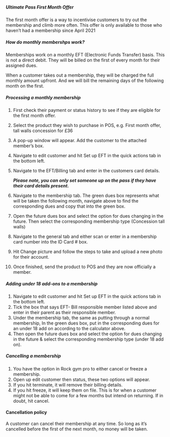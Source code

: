 ##### Ultimate Pass First Month Offer

The first month offer is a way to incentivise customers to try out the membership and climb more often. This offer is only available to those who haven’t had a membership since April 2021

##### How do monthly membershps work?

Memberships work on a monthly EFT (Electronic Funds Transfer) basis. This is not a direct debit. They will be billed on the first of every month for their assigned dues.

When a customer takes out a membership, they will be charged the full monthly amount upfront. And we will bill the remaining days of the following month on the first.

##### Processing a monthly membership

1. First check their payment or status history to see if they are eligible for the first month offer.
2. Select the product they wish to purchase in POS, e.g. First month offer, tall walls concession for £36
3. A pop-up window will appear. Add the customer to the attached member’s box.
4. Navigate to edit customer and hit Set up EFT in the quick actions tab in the bottom left.
5. Navigate to the EFT/Billing tab and enter in the customers card details.

   _**Please note, you can only set someone up on the pass if they have their card details present.**_

6. Navigate to the membership tab. The green dues box represents what will be taken the following month, navigate above to find the corresponding dues and copy that into the green box.
7. Open the future dues box and select the option for dues changing in the future. Then select the corresponding membership type (Concession tall walls)
8. Navigate to the general tab and either scan or enter in a membership card number into the ID Card # box.
9. Hit Change picture and follow the steps to take and upload a new photo for their account.
10. Once finished, send the product to POS and they are now officially a member.

##### Adding under 18 add-ons to a membership

1. Navigate to edit customer and hit Set up EFT in the quick actions tab in the bottom left.
2. Tick the box that says EFT- Bill responsible member listed above and enter in their parent as their responsible member.
3. Under the membership tab, the same as putting through a normal membership, In the green dues box, put in the corresponding dues for an under 18 add on according to the calculator above.
4. Then open the future dues box and select the option for dues changing in the future & select the corresponding membership type (under 18 add on).

##### Cancelling a membership

1. You have the option in Rock gym pro to either cancel or freeze a membership.
2. Open up edit customer then status, these two options will appear.
3. If you hit terminate, it will remove their billing details.
4. If you hit freeze, it will keep them on file. This is for when a customer might not be able to come for a few months but intend on returning. If in doubt, hit cancel.

#### Cancellation policy

A customer can cancel their membership at any time. So long as it’s cancelled before the first of the next month, no money will be taken.
